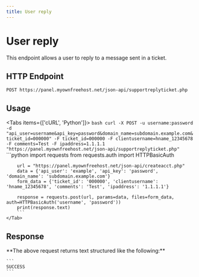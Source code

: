 ```yaml
---
title: User reply
---
```



# User reply
This endpoint allows a user to reply to a message sent in a ticket.


## HTTP Endpoint
`POST https://panel.myownfreehost.net/json-api/supportreplyticket.php`

## Usage

<Tabs items={['cURL', 'Python']}>
    <Tab>
        ```bash
        curl -X POST -u username:password -d "api_user=username&api_key=password&domain_name=subdomain.example.com&ticket_id=000000" -F ticket_id=000000 -F clientusername=hname_12345678 -F comments=Test -F ipaddress=1.1.1.1 "https://panel.myownfreehost.net/json-api/supportreplyticket.php"
        ```
    </Tab>
    <Tab>
        ```python
        import requests
        from requests.auth import HTTPBasicAuth

        url = "https://panel.myownfreehost.net/json-api/createacct.php"
        data = {'api_user': 'example', 'api_key': 'password', 'domain_name': 'subdomain.example.com'}
        form_data = {'ticket_id': '000000', 'clientusername': 'hname_12345678', 'comments': 'Test', 'ipaddress': '1.1.1.1'}

        response = requests.post(url, params=data, files=form_data, auth=HTTPBasicAuth('username', 'password'))
        print(response.text)
        ```
    </Tab>
</Tabs>


## Response

<Callout emoji="💡">
    **The above request returns text structured like the following:**

    ```
    SUCCESS
    ```
</Callout>